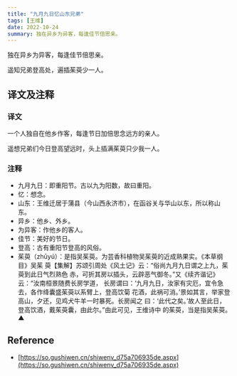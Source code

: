 ```yaml
---
title: "九月九日忆山东兄弟"
tags: [王维]
date: 2022-10-24
summary: 独在异乡为异客，每逢佳节倍思亲。
---
```


独在异乡为异客，每逢佳节倍思亲。

遥知兄弟登高处，遍插茱萸少一人。

## 译文及注释

### 译文

一个人独自在他乡作客，每逢节日加倍思念远方的亲人。

遥想兄弟们今日登高望远时，头上插满茱萸只少我一人。

### 注释

- 九月九日：即重阳节。古以九为阳数，故曰重阳。
- 忆：想念。
- 山东：王维迁居于蒲县（今山西永济市），在函谷关与华山以东，所以称山东。
- 异乡：他乡、外乡。
- 为异客：作他乡的客人。
- 佳节：美好的节日。
- 登高：古有重阳节登高的风俗。
- 茱萸（zhūyú）：是指吴茱萸。为芸香科植物吴茱萸的近成熟果实。《本草纲目》吴茱
  萸【集解】苏颂引周处《风土记》云：“俗尚九月九日谓之上九，茱萸到此日气烈熟色
  赤，可折其房以插头，云辟恶气御冬。”又《续齐谐记》云：“汝南桓景随费长房学道，
  长房谓曰：‘九月九日，汝家有灾厄，宜令急去，各作绛囊盛茱萸以系臂上，登高饮菊
  花酒，此祸可消。’景如其言，举家登高山，夕还，见鸡犬牛羊一时暴死。长房闻之
  曰：‘此代之矣。’故人至此日，登高饮酒，戴茱萸囊，由此尔。”由此可见，王维诗中
  的茱萸，当是指吴茱萸。▲

## Reference

- [https://so.gushiwen.cn/shiwenv_d75a706935de.aspx](https://so.gushiwen.cn/shiwenv_d75a706935de.aspx)